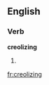 
==English==

===Verb===
'''creolizing'''

# {{present participle of|[[creolize]]}}

[[fr:creolizing]]